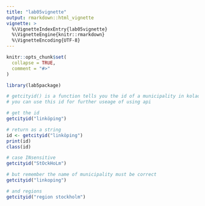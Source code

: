 ```yaml
---
title: "lab05vignette"
output: rmarkdown::html_vignette
vignette: >
  %\VignetteIndexEntry{lab05vignette}
  %\VignetteEngine{knitr::rmarkdown}
  %\VignetteEncoding{UTF-8}
---
```


```r
knitr::opts_chunk$set(
  collapse = TRUE,
  comment = "#>"
)
```

```r
library(lab5package)

# getcityid() is a function tells you the id of a municipality in kolada's api
# you can use this id for further useage of using api

# get the id
getcityid("linköping")

# return as a string
id <- getcityid("linköping")
print(id)
class(id)

# case INsensitive
getcityid("StOckHoLm")

# but remember the name of municipality must be correct
getcityid("linkoping")

# and regions
getcityid("region stockholm")

```

